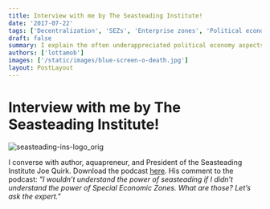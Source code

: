 ```yaml
---
title: Interview with me by The Seasteading Institute!
date: '2017-07-22'
tags: ['Decentralization', 'SEZs', 'Enterprise zones', 'Political economy']
draft: false
summary: I explain the often underappreciated political economy aspects of special economic zones.
authors: ['lottamob']
images: ['/static/images/blue-screen-o-death.jpg']
layout: PostLayout
---
```

# Interview with me by The Seasteading Institute!

![seasteading-ins-logo_orig](https://user-images.githubusercontent.com/83673149/151679262-1206704e-f311-4c13-8f26-fbc2c7404dc1.png)

I converse with author, aquapreneur, and President of the Seasteading Institute Joe Quirk. Download the podcast [here](https://www.seasteading.org/podcast-lotta-moberg-the-political-economy-of-special-economic-zones/).
His comment to the podcast: *"I wouldn’t understand the power of seasteading if I didn’t understand the power of Special Economic Zones. What are those? Let’s ask the expert."*
